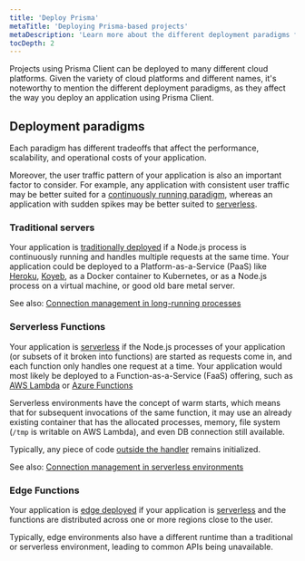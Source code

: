 ```yaml
---
title: 'Deploy Prisma'
metaTitle: 'Deploying Prisma-based projects'
metaDescription: 'Learn more about the different deployment paradigms for Node.js applications and how they affect deploying an application using Prisma Client.'
tocDepth: 2
---
```


<TopBlock>

Projects using Prisma Client can be deployed to many different cloud platforms. Given the variety of cloud platforms and different names, it's noteworthy to mention the different deployment paradigms, as they affect the way you deploy an application using Prisma Client.

</TopBlock>

## Deployment paradigms

Each paradigm has different tradeoffs that affect the performance, scalability, and operational costs of your application.

Moreover, the user traffic pattern of your application is also an important factor to consider. For example, any application with consistent user traffic may be better suited for a [continuously running paradigm](#traditional-servers), whereas an application with sudden spikes may be better suited to [serverless](#serverless-functions).

### Traditional servers

Your application is [traditionally deployed](/orm/prisma-client/deployment/orm/prisma-client/deployment/traditional) if a Node.js process is continuously running and handles multiple requests at the same time. Your application could be deployed to a Platform-as-a-Service (PaaS) like [Heroku](/orm/prisma-client/deployment/orm/prisma-client/deployment/traditiona/orm/prisma-client/deployment/traditional/deploy-to-heroku), [Koyeb](/orm/prisma-client/deployment/orm/prisma-client/deployment/traditiona/orm/prisma-client/deployment/traditional/deploy-to-koyeb), as a Docker container to Kubernetes, or as a Node.js process on a virtual machine, or good old bare metal server.

See also: [Connection management in long-running processes](/orm/prisma-client/setup-and-configuration/databases-connections#long-running-processes)

### Serverless Functions

Your application is [serverless](/orm/prisma-client/deployment/serverless) if the Node.js processes of your application (or subsets of it broken into functions) are started as requests come in, and each function only handles one request at a time. Your application would most likely be deployed to a Function-as-a-Service (FaaS) offering, such as [AWS Lambda](/orm/prisma-client/deployment/serverles/orm/prisma-client/deployment/serverless/deploy-to-aws-lambda) or [Azure Functions](/orm/prisma-client/deployment/serverless/deploy-to-azure-functions)

Serverless environments have the concept of warm starts, which means that for subsequent invocations of the same function, it may use an already existing container that has the allocated processes, memory, file system (`/tmp` is writable on AWS Lambda), and even DB connection still available.

Typically, any piece of code [outside the handler](https://docs.aws.amazon.com/lambda/latest/dg/gettingstarted-features.html#gettingstarted-features-programmingmodel) remains initialized.

See also: [Connection management in serverless environments](/orm/prisma-client/setup-and-configuration/databases-connections#serverless-environments-faas)

### Edge Functions

Your application is [edge deployed](/orm/prisma-client/deployment/edge) if your application is [serverless](#serverless-functions) and the functions are distributed across one or more regions close to the user.

Typically, edge environments also have a different runtime than a traditional or serverless environment, leading to common APIs being unavailable.
